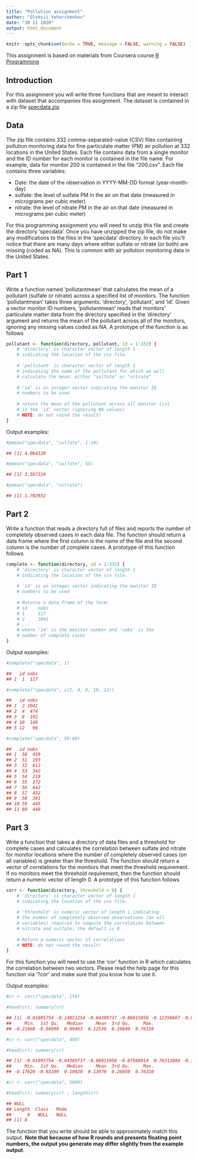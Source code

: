 ```yaml
---
title: "Pollution assignment"
author: "Oleksii Yehorchenkov"
date: "30 11 2020"
output: html_document
---
```


```r
knitr::opts_chunk$set(echo = TRUE, message = FALSE, warning = FALSE)
```

This assignment is based on materials from Coursera course [R Programming](https://www.coursera.org/learn/r-programming/home/welcome)

## Introduction

For this assignment you will write three functions that are meant to interact with dataset that accompanies this assignment. The dataset is contained in a zip file [specdata.zip](https://www.dropbox.com/s/i9wi47oyhfb7qlh/rprog_data_specdata.zip?dl=0)

## Data

The zip file contains 332 comma-separated-value (CSV) files containing pollution monitoring data for fine particulate matter (PM) air pollution at 332 locations in the United States. Each file contains data from a single monitor and the ID number for each monitor is contained in the file name. For example, data for monitor 200 is contained in the file "200.csv". Each file contains three variables:

- Date: the date of the observation in YYYY-MM-DD format (year-month-day)
- sulfate: the level of sulfate PM in the air on that date (measured in micrograms per cubic meter)
- nitrate: the level of nitrate PM in the air on that date (measured in micrograms per cubic meter)

For this programming assignment you will need to unzip this file and create the directory 'specdata'. Once you have unzipped the zip file, do not make any modifications to the files in the 'specdata' directory. In each file you'll notice that there are many days where either sulfate or nitrate (or both) are missing (coded as NA). This is common with air pollution monitoring data in the United States.

## Part 1

Write a function named 'pollutantmean' that calculates the mean of a pollutant (sulfate or nitrate) across a specified list of monitors. The function 'pollutantmean' takes three arguments: 'directory', 'pollutant', and 'id'. Given a vector monitor ID numbers, 'pollutantmean' reads that monitors' particulate matter data from the directory specified in the 'directory' argument and returns the mean of the pollutant across all of the monitors, ignoring any missing values coded as NA. A prototype of the function is as follows

```r
pollutant <- function(directory, pollutant, id = 1:332) {
    # 'directory' is character vector of length 1 
    # indicating the location of the csv file.
    
    # 'pollutant' is character vector of length 1 
    # indicating the name of the pollutant for which we will
    # calculate the mean; either "sulfate" or "nitrate"
    
    # 'id' is an integer vector indicating the monitor ID
    # numbers to be used
    
    # return the mean of the pollutant across all monitor list
    # in the 'id' vector (ignoring NA values)
    # NOTE: do not round the result!
}
```

Output examples:
```r
#pmean("specdata", "sulfate", 1:10)

## [1] 4.064128
```

```r
#pmean("specdata", "sulfate", 55)

## [1] 3.587319
```

```r
#pmean("specdata", "nitrate")

## [1] 1.702932
```

## Part 2

Write a function that reads a directory full of files and reports the number of completely observed cases in each data file. The function should return a data frame where the first column is the name of the file and the second column is the number of complete cases. A prototype of this function follows

```r
complete <- function(directory, id = 1:332) {
    # 'directory' is character vector of length 1 
    # indicating the location of the csv file.
    
    # 'id' is an integer vector indicating the monitor ID
    # numbers to be used
    
    # Returns a data frame of the form:
    # id    nobs
    # 1     117
    # 2     1041
    # ...
    # where 'id' is the monitor number and 'nobs' is the
    # number of complete cases
}
```

Output examples:
```r
#complete("specdata", 1)

##   id nobs
## 1  1  117
```

```r
#complete("specdata", c(2, 4, 8, 10, 12))

##   id nobs
## 1  2 1041
## 2  4  474
## 3  8  192
## 4 10  148
## 5 12   96
```

```r
#complete("specdata", 50:60)

##   id nobs
## 1  50  459
## 2  51  193
## 3  52  812
## 4  53  342
## 5  54  219
## 6  55  372
## 7  56  642
## 8  57  452
## 9  58  391
## 10 59  445
## 11 60  448
```

## Part 3

Write a function that takes a directory of data files and a threshold for complete cases and calculates the correlation between sulfate and nitrate for monitor locations where the number of completely observed cases (on all variables) is greater than the threshold. The function should return a vector of correlations for the monitors that meet the threshold requirement. If no monitors meet the threshold requirement, then the function should return a numeric vector of length 0. A prototype of this function follows

```r
corr <- function(directory, threshold = 0) {
    # 'directory' is character vector of length 1 
    # indicating the location of the csv file.
    
    # 'threshold' is numeric vector of length 1 indicating
    # the number of completely observed observations (on all
    # variables) required to compute the correlation between
    # nitrate and sulfate; the default is 0
    
    # Return a numeric vector of correlations
    # NOTE: do not round the result!
}
```

For this function you will need to use the 'cor' function in R which calculates the correlation between two vectors. Please read the help page for this function via '?cor' and make sure that you know how to use it.

Output examples:

```r
#cr <- corr("specdata", 150)

#head(cr); summary(cr)

## [1] -0.01895754 -0.14051254 -0.04389737 -0.06815956 -0.12350667 -0.07588814
##     Min.  1st Qu.   Median     Mean  3rd Qu.     Max. 
## -0.21060 -0.04999  0.09463  0.12530  0.26840  0.76310
```

```r
#cr <- corr("specdata", 400)

#head(cr); summary(cr)

## [1] -0.01895754 -0.04389737 -0.06815956 -0.07588814  0.76312884 -0.15782860
##     Min.  1st Qu.   Median     Mean  3rd Qu.     Max. 
## -0.17620 -0.03109  0.10020  0.13970  0.26850  0.76310
```

```r
#cr <- corr("specdata", 5000)

#head(cr); summary(cr) ; length(cr)

## NULL
## Length  Class   Mode 
##      0   NULL   NULL
## [1] 0
```


The function that you write should be able to approximately match this output. **Note that because of how R rounds and presents floating point numbers, the output you generate may differ slightly from the example output**. 
